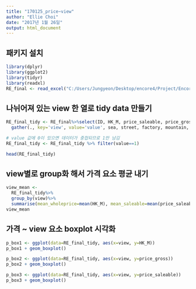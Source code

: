 ---
title: "170125_price~view"
author: "Ellie Choi"
date: "2017년 1월 26일"
output: html_document
---
## 패키지 설치
```{r}
library(dplyr)
library(ggplot2)
library(tidyr)
library(readxl)
RE_final <- read_excel("C:/Users/Jungyeon/Desktop/encore4/Project/Encore Project/160118_Real Estate_Final.xls")
```

## 나뉘어져 있는 view 한 열로 tidy data 만들기
```{r}
RE_final_tidy <- RE_final%>%select(ID, HK_M, price_saleable, price_gross, sea, street, factory, mountain, landscape, fullsea, bridge)%>%
  gather(., key='view', value='value', sea, street, factory, mountain, landscape, fullsea, bridge)

# value 값에 0이 있으면 데이터가 중첩되므로 1만 남김 
RE_final_tidy <- RE_final_tidy %>% filter(value==1)

head(RE_final_tidy)
```

## view별로 group화 해서 가격 요소 평균 내기 
```{r}
view_mean <-
  RE_final_tidy%>%
  group_by(view)%>%
  summarise(mean_wholeprice=mean(HK_M), mean_saleable=mean(price_saleable), mean_gross=mean(price_gross))
view_mean
```

## 가격 ~ view 요소 boxplot 시각화
```{r}
p_box1 <- ggplot(data=RE_final_tidy, aes(x=view, y=HK_M))
p_box1 + geom_boxplot()

p_box2 <- ggplot(data=RE_final_tidy, aes(x=view, y=price_gross))
p_box2 + geom_boxplot()

p_box3 <- ggplot(data=RE_final_tidy, aes(x=view, y=price_saleable))
p_box3 + geom_boxplot()
```